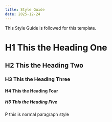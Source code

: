 ```yaml
---
title: Style Guide
date: 2025-12-24
---
```


This Style Guide is followed for this template.

# H1 This the Heading One

## H2 This the Heading Two

### H3 This the Heading Three

#### H4 This the Heading Four

##### H5 This the Heading Five

P this is normal paragraph style
